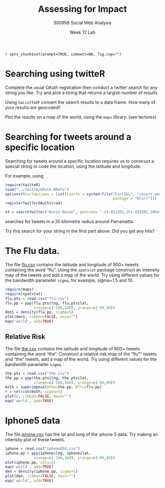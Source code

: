 % Assessing for Impact
% 300958 Social Web Analysis 
% Week 12 Lab

`r opts_chunk$set(prompt=TRUE, comment=NA, fig.cap="")`

# Searching using twitteR

Complete the usual OAuth regstration then conduct a twitter search for any string you like.
Try and pick a string that returns a largish number of results.

Using `twListToDF` convert the search results to a data frame. How many of your results are geocoded?

Plot the results on a map of the world, using the `maps` library. (see lectures)

# Searching for tweets around a specific location

Searching for tweets around a specific location requires us to construct a special string to code the location, 
using the latitude and longitude.

For example, using 

```r
require(twitteR)
load("../twitterOAuth.RData")
options(RCurlOptions = list(cainfo = system.file("CurlSSL", "cacert.pem",
                                                 package = "RCurl")))
registerTwitterOAuth(cred)
```

```r
st = searchTwitter("Kevin Bacon", geocode= "-33.811352,151.025201,20km", n=1000)
```

searches for tweets  in a 20 kilometre radius around Parramatta.

Try this search for your string in the first part above. Did you get any hits?

# The Flu data.

The file [flu.csv](flu.csv) contains the latitude and longitude of 800+ tweets containing the word "flu".
Using the `spatstat` package construct an intensity map of the tweets and add a map of the world. 
Try using different values for the bandwidth parameter `sigma`, for example, sigma=1,5 and 10.

```r
require(maps)
require(spatstat)
flu.pts = read.csv("flu.csv")
flu.pp = ppp(flu.pts$lng, flu.pts$lat, 
             xrange=c(-180,180), yrange=c(-90,90))
den1 = density(flu.pp, sigma=5)
plot(den1, ribbon=FALSE, main="")
map('world', add=TRUE)
```


## Relative Risk

The file [the.csv](the.csv) contains the latitude and longitude of 800+ tweets containing the word "the".
Construct a relative risk map of the "flu"" tweets and "the" tweets, add a map of the world. 
Try using different values for the bandwidth parameter `sigma`.

```r
the.pts = read.csv("the.csv")
the.pp = ppp(the.pts$lng, the.pts$lat, 
             xrange=c(-180,180), yrange=c(-90,90))
both = superimpose(Athe=the.pp, Bflu=flu.pp)
r = relrisk(both, sigma=5)
plot(r, ribbon=FALSE, main="")
map('world', add=TRUE)
```

# Iphone5 data

The file [iphone.csv](iphone.csv) has the lat and long of the iphone 5 data. Try making an intensity plot of these tweets.

```r
iphone = read.csv("iphoneGEO.csv")
iphone.pp = ppp(iphone$lng, iphone$lat, 
             xrange=c(-180,180), yrange=c(-90,90))
plot(iphone.pp, cols=2)
map('world', add=TRUE)
den = density(iphone.pp, sigma=5)
plot(den, ribbon=FALSE, main="")
map('world', add=TRUE)
```
